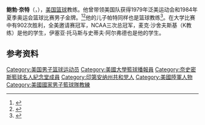 {{NoteTA|G1=Sports}}
'''鲍勃·奈特'''（{{lang-en|Bob Knight}}，{{bd|1940年|10月25日||}}），[[美国|美国]][[篮球|篮球]]教练。他曾带领美国队获得1979年泛美运动会和1984年夏季奥运会篮球比赛男子金牌。<ref>{{Cite web|title=Bob Knight|url=http://www.hoophall.com/hall-of-famers/bob-knight|accessdate=2021-04-09|work=The Naismith Memorial Basketball Hall of Fame|language=en}}</ref><ref>{{cite web|url=http://www.espn.com/classic/biography/s/Knight_Bob.html|title=Knight known for titles, temper|publisher=ESPN|accessdate=2021-04-09}}</ref>他的儿子帕特同样也是篮球教练<ref>{{cite news|url=http://lubbockonline.com/stories/020408/loc_243647726.shtml|title=Knight resigns effective immediately|newspaper=Lubbock Avalanche-Journal|access-date=2008-02-04|date=2008-02-04|author=Walker, Jeff|archive-url=https://web.archive.org/web/20080207230157/http://lubbockonline.com/stories/020408/loc_243647726.shtml|archive-date=2008-02-07}}</ref>。在大学比赛中有902次胜利，全美邀请赛冠军，NCAA三次总冠军，麦克·沙舍夫斯基（K教练）是他的学生，伊塞亚·托马斯与史蒂夫·阿尔弗德也是他的学生。

== 参考资料 ==
{{reflist}}

{{亨利·埃巴奖}}
{{1984年夏季奥运会美国男子篮球阵容}}

{{Authority control}}
{{DEFAULTSORT:Knight, Bob}}
[[Category:美国男子篮球运动员|Category:美国男子篮球运动员]]
[[Category:美國大學籃球播報員|Category:美國大學籃球播報員]]
[[Category:奈史密斯籃球名人紀念堂成員|Category:奈史密斯籃球名人紀念堂成員]]
[[Category:印第安纳州共和党人|Category:印第安纳州共和党人]]
[[Category:美國陸軍人物|Category:美國陸軍人物]]
[[Category:美國國家男子籃球隊教練|Category:美國國家男子籃球隊教練]]